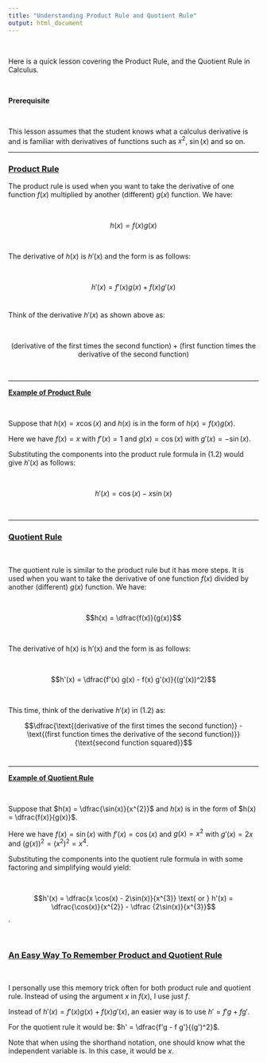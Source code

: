 ```yaml
---
title: "Understanding Product Rule and Quotient Rule"
output: html_document
---
```


&nbsp;

Here is a quick lesson covering the Product Rule, and the Quotient Rule in Calculus.

&nbsp;

**Prerequisite**

&nbsp;

This lesson assumes that the student knows what a calculus derivative is and is familiar with derivatives of functions such as $x^2$, $\sin(x)$ and so on.

---

### <u>Product Rule</u>

The product rule is used when you want to take the derivative of one function $f(x)$ multiplied by another (different) $g(x)$ function. We have:

&nbsp;

$$h(x) = f(x) g(x)$$

&nbsp;

The derivative of $h(x)$ is $h'(x)$ and the form is as follows:

&nbsp;

$$h'(x) = f'(x) g(x) + f(x) g'(x)$$
&nbsp;

Think of the derivative $h'(x)$ as shown above as:

&nbsp;

$$ \text{(derivative of the first times the second function)} + 
\text{(first function times the derivative of the second function)}$$

&nbsp;

---

**<u>Example of Product Rule</u>**

&nbsp;

Suppose that $h(x) = x \cos(x)$ and $h(x)$ is in the form of $h(x) = f(x) g(x)$.

Here we have $f(x) = x$ with $f'(x) = 1$ and $g(x) = \cos(x)$ with $g'(x) = - \sin(x)$.

Substituting the components into the product rule formula in (1.2) would give $h'(x)$ as follows:

&nbsp;

$$h'(x) = \cos(x) - x \sin(x)$$

&nbsp;

---

### <u>Quotient Rule</u>

&nbsp;

The quotient rule is similar to the product rule but it has more steps. It is used when you want to take the derivative of one function $f(x)$ divided by another (different) $g(x)$ function. We have:

&nbsp;

$$h(x) = \dfrac{f(x)}{g(x)}$$

&nbsp;

The derivative of h(x) is h'(x) and the form is as follows:

&nbsp;

$$h'(x) = \dfrac{f'(x) g(x) - f(x) g'(x)}{(g'(x))^2}$$

&nbsp;

This time, think of the derivative $h'(x)$ in (1.2) as:

$$\dfrac{\text{(derivative of the first times the second function)} - \text{(first function times the derivative of the second function)}}{\text{second function squared}}$$
&nbsp;

---

**<u>Example of Quotient Rule</u>**

&nbsp;

Suppose that $h(x) = \dfrac{\sin(x)}{x^{2}}$ and $h(x)$ is in the form of $h(x) = \dfrac{f(x)}{g(x)}$.

Here we have $f(x) = \sin(x)$ with $f'(x) = \cos(x)$ and $g(x) = x^{2}$ with $g'(x) = 2x$ and $(g(x))^{2} = (x^{2})^{2}= x^{4}$.

Substituting the components into the quotient rule formula in with some factoring and simplifying would yield:

&nbsp;

$$h'(x) = \dfrac{x \cos(x) - 2\sin(x)}{x^{3}} \text{ or } h'(x) = \dfrac{\cos(x)}{x^{2}} - \dfrac {2\sin(x)}{x^{3}}$$.

&nbsp;

### <u>An Easy Way To Remember Product and Quotient Rule</u>

&nbsp;

I personally use this memory trick often for both product rule and quotient rule. Instead of using the argument $x$ in $f(x)$, I use just $f$.

Instead of $h'(x) = f'(x) g(x) + f(x) g'(x)$, an easier way is to use $h' = f' g + fg'$.

For the quotient rule it would be: $h' = \dfrac{f'g - f g'}{(g')^2}$.

Note that when using the shorthand notation, one should know what the independent variable is. In this case, it would be $x$.

